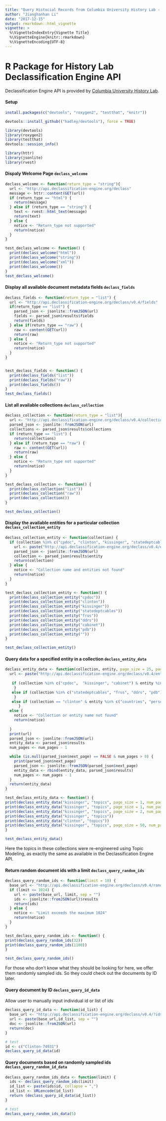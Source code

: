 ```yaml
---
title: "Query Histocial Records from Columbia University History Lab - Declassification Engine API"
author: "Jianghanhan Li"
date: "2017-12-15"
output: rmarkdown::html_vignette
vignette: >
  %\VignetteIndexEntry{Vignette Title}
  %\VignetteEngine{knitr::rmarkdown}
  %\VignetteEncoding{UTF-8}
---
```

# R Package for History Lab Declassification Engine API 

Declassification Engine API is provided by [Columbia University History Lab](http://www.history-lab.org/). 

#### Setup

```r
install.packages(c("devtools", "roxygen2", "testthat", "knitr"))
```

```r
devtools::install_github(("hadley/devtools"), force = TRUE)
```

```r
library(devtools)
library(roxygen2)
library(testthat)
devtools::session_info()
```

```r
library(httr)
library(jsonlite)
library(rvest)
```

#### Dispaly Welcome Page `declass_welcome`

```r
declass_welcome <- function(return_type = "string"){
  url <- "http://api.declassification-engine.org/declass"
  message <- httr::content(GET(url))
  if (return_type == "html") {
    return(message)
  } else if (return_type == "string") {
    text <- rvest::html_text(message)
    return(text)
  } else {
    notice <- "Return_type not supported"
    return(notice)
  }
}

test_declass_welcome <- function() {
  print(declass_welcome("html"))  
  print(declass_welcome("string"))
  print(declass_welcome("xml"))
  print(declass_welcome())
}
test_declass_welcome()
```

#### Display all available document metadata fields `declass_fields`

```r
declass_fields <- function(return_type = "list") {
  url <- "http://api.declassification-engine.org/declass/v0.4/fields"
  if(return_type == "list") {
    parsed_json <- jsonlite::fromJSON(url)
    fields <- parsed_json$results$fields
    return(fields)
  } else if(return_type == "raw") {
    raw <- content(GET(url))
    return(raw)
  } else {
    notice <- "Return_type not supported"
    return(notice)
  }
}


test_declass_fields <- function() {
  print(declass_fields("list"))
  print(declass_fields("raw"))
  print(declass_fields())
}
test_declass_fields()
```

#### List all available collections `declass_collection`

```r
declass_collection <- function(return_type = "list"){
  url <- "http://api.declassification-engine.org/declass/v0.4/collections"
  parsed_json <- jsonlite::fromJSON(url)
  collections <- parsed_json$results$collections
  if (return_type == "list") {
    return(collections)
  } else if (return_type == "raw") {
    raw <- content(GET(url))
    return(raw)
  } else {
    notice <- "Return_type not supported"
    return(notice)
  }
}

test_declass_collection <- function() {
  print(declass_collection("list"))  
  print(declass_collection("raw"))
  print(declass_collection())
}

test_declass_collection()
```

#### Display the available entities for a particular collection `declass_collection_entity`

```r
declass_collection_entity <- function(collection) {
  if (collection %in% c("cpdoc", "clinton", "kissinger", "statedeptcables", "frus", "ddrs", "cabinet", "pdb")) {
    url <- paste("http://api.declassification-engine.org/declass/v0.4/entity_info/?collection=", collection, sep = "")
    parsed_json <- jsonlite::fromJSON(url)
    collection <- parsed_json$results$entity
    return(collection)
  } else {
    notice <- "Collection name and entities not found"
    return(notice)
  }
}

test_declass_collection_entity <- function() {
  print(declass_collection_entity("cpdoc"))  
  print(declass_collection_entity("clinton"))
  print(declass_collection_entity("kissinger"))
  print(declass_collection_entity("statedeptcables"))
  print(declass_collection_entity("frus"))
  print(declass_collection_entity("ddrs"))
  print(declass_collection_entity("cabinet"))
  print(declass_collection_entity("pdb"))
  print(declass_collection_entity(""))
}

test_declass_collection_entity()
```

#### Query data for a specified entity in a collection `declass_entity_data` 

```r
declass_entity_data <- function(collection, entity, page_size = 25, page = 1, num_pages = 10) {
  url <- paste("http://api.declassification-engine.org/declass/v0.4/entity_info/?collection=",collection, "&entity=", entity, "&page_size=", page_size, "&page=", page, sep = "")
  
   if (collection %in% c("cpdoc",  "kissinger", "cabinet") & entity %in% c("countries", "persons", "topics")) {
    }
   else if (collection %in% c("statedeptcables", "frus", "ddrs", "pdb") & entity %in% c("countries", "persons", "topics", "classifications")) {
    }
   else if (collection == "clinton" & entity %in% c("countries", "persons", "classifications")) {
      } 
  else {
    notice <- "Collection or entity name not found"
    return(notice)
    
  }
  print(url)
  parsed_json <- jsonlite::fromJSON(url)
  entity_data <- parsed_json$results
  num_pages <- num_pages - 1

  while (is.null(parsed_json$next_page) == FALSE & num_pages > 0) {
    print(parsed_json$next_page)
    parsed_json <- jsonlite::fromJSON(parsed_json$next_page)
    entity_data <- rbind(entity_data, parsed_json$results)
    num_pages <- num_pages - 1
  }
  return(entity_data)
}

test_declass_entity_data <- function() {
print(declass_entity_data("kissinger", "topics", page_size = 1, num_pages = 1))
print(declass_entity_data("kissinger", "topics", page_size = 1, num_pages = 2))
print(declass_entity_data("kissinger", "topics", page_size = 2, num_pages = 1))
print(declass_entity_data("kissinger", "topics"))
print(declass_entity_data("clinton", "topics"))
print(declass_entity_data("kissinger", "topics", page_size = 50, num_pages = 1))
}

test_declass_entity_data()
```

Here the topics in these collections were re-engineered using Topic Modeling, as exactly the same as available in the Declassification Engine API. 

#### Return random document ids with a limit `declass_query_random_ids`

```r
declass_query_random_ids <- function(limit = 10) {
  base_url <- "http://api.declassification-engine.org/declass/v0.4/random/?limit="
  if (limit <= 1024) {
    url <- paste(base_url, limit, sep = "")
    ids <- jsonlite::fromJSON(url)$results
    return(ids)
  } else {
    notice <- "Limit exceeds the maximum 1024"
    return(notice)
  }
}

test_declass_query_random_ids <- function() {
print(declass_query_random_ids(32))
print(declass_query_random_ids(1100))
}

test_declass_query_random_ids()
```

For those who don't know what they should be looking for here, we offer them randomly sampled ids. So they could check out the documents by ID later. 

#### Query document by ID `declass_query_id_data`

Allow user to manually input individual id or list of ids

```r
declass_query_id_data <- function(id_list) {
  base_url <- "http://api.declassification-engine.org/declass/v0.4/?ids="
  url <- paste(base_url,id_list, sep = "")
  doc <- jsonlite::fromJSON(url)
  return(doc)
}

# test 
id <- c("Clinton-74931")
declass_query_id_data(id)

```

#### Query documents based on randomly sampled ids `declass_query_random_id_data`

```r
declass_query_random_ids_data <- function(limit) {
  ids <- declass_query_random_ids(limit)
  id_list <- paste(ids$id, collapse = ",")
  id_list <- URLencode(id_list)
  return (declass_query_id_data(id_list))
}

# test
declass_query_random_ids_data(5)
```

